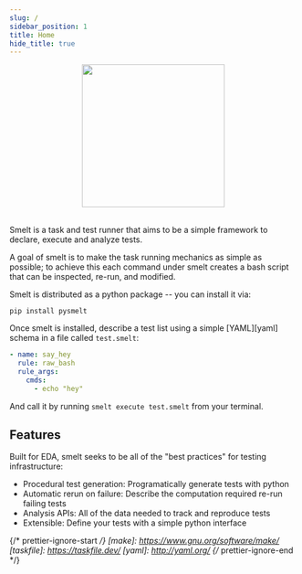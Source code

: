```yaml
---
slug: /
sidebar_position: 1
title: Home
hide_title: true
---
```


<div align="center">
  <img id="logo" src="/smelt/img/logo.svg" height="250px" width="250px" />
</div>
<br />

Smelt is a task and test runner that aims to be a simple framework to declare, execute and analyze tests.

A goal of smelt is to make the task running mechanics as simple as possible; to achieve this each command under smelt creates a bash script that can be inspected, re-run, and modified.

Smelt is distributed as a python package -- you can install it via:

`pip install pysmelt`

Once smelt is installed, describe a test list using a simple [YAML][yaml] schema in a file called `test.smelt`:

```yaml title="test.smelt"
- name: say_hey
  rule: raw_bash
  rule_args:
    cmds:
      - echo "hey"
```

And call it by running `smelt execute test.smelt` from your terminal.

## Features

Built for EDA, smelt seeks to be all of the "best practices" for testing infrastructure:

- Procedural test generation: Programatically generate tests with python
- Automatic rerun on failure: Describe the computation required re-run failing tests
- Analysis APIs: All of the data needed to track and reproduce tests
- Extensible: Define your tests with a simple python interface

{/* prettier-ignore-start */}
[make]: https://www.gnu.org/software/make/
[taskfile]: https://taskfile.dev/
[yaml]: http://yaml.org/
{/* prettier-ignore-end */}
